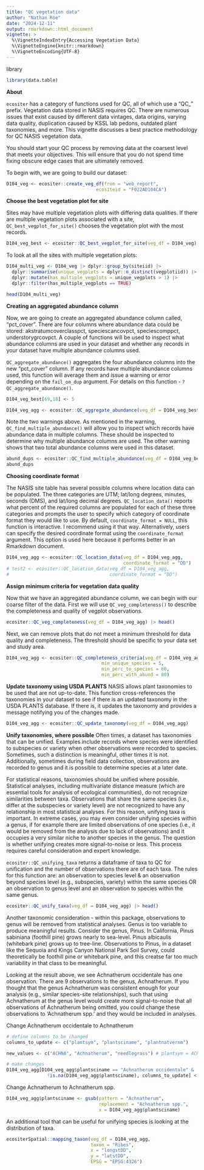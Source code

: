 ```yaml
---
title: "QC vegetation data"
author: "Nathan Roe"
date: "2024-12-11"
output: rmarkdown::html_document
vignette: >
  %\VignetteIndexEntry{Accessing Vegetation Data}
  %\VignetteEngine{knitr::rmarkdown}
  %\VignetteEncoding{UTF-8}
---
```


library
```r
library(data.table)
```

**About**

`ecositer` has a category of functions used for QC, all of which use a "QC_" prefix. Vegetation data stored in NASIS requires QC. There are numerous issues that exist caused by different data vintages, data origins, varying data quality, duplication caused by KSSL lab pedons, outdated plant taxonomies, and more. This vignette discusses a best practice methodology for QC NASIS vegetation data. 

You should start your QC process by removing data at the coarsest level that meets your objectives. This will ensure that you do not spend time fixing obscure edge cases that are ultimately removed. 

To begin with, we are going to build our dataset:
```r
D104_veg <- ecositer::create_veg_df(from = "web_report",
                                 ecositeid = "F022AD104CA")
```

**Choose the best vegetation plot for site**

Sites may have multiple vegetation plots with differing data qualities. If there are multiple vegetation plots associated with a site, `QC_best_vegplot_for_site()` chooses the vegetation plot with the most records.

```r
D104_veg_best <- ecositer::QC_best_vegplot_for_site(veg_df = D104_veg)
```

To look at all the sites with multiple vegetation plots:
```r
D104_multi_veg <- D104_veg |> dplyr::group_by(siteiid) |> 
  dplyr::summarise(unique_vegplots = dplyr::n_distinct(vegplotiid)) |> 
  dplyr::mutate(has_multiple_vegplots = unique_vegplots > 1) |> 
  dplyr::filter(has_multiple_vegplots == TRUE)

head(D104_multi_veg)
```


**Creating an aggregated abundance column**

Now, we are going to create an aggregated abundance column called, "pct_cover". There are four columns where abundance data could be stored: akstratumcoverclasspct, speciescancovpct, speciescomppct, understorygrcovpct. A couple of functions will be used to inspect what abundance columns are used in your dataset and whether any records in your dataset have multiple abundance columns used. 

`QC_aggregate_abundance()` aggregates the four abundance columns into the new "pct_cover" column. If any records have multiple abundance columns used,
this function will average them and issue a warning or error depending on the `fail_on_dup` argument. For details on this function - `?QC_aggregate_abundance()`.  
```r
D104_veg_best[69,18] <- 5
```

```r
D104_veg_agg <- ecositer::QC_aggregate_abundance(veg_df = D104_veg_best)
```

Note the two warnings above. As mentioned in the warning, `QC_find_multiple_abundance()` will allow you to inspect which records have abundance data in multiple columns. These should be inspected to determine why multiple abundance columns are used. The other warning shows that two total abundance columns were used in this dataset. 
```r
abund_dups <- ecositer::QC_find_multiple_abundance(veg_df = D104_veg_best)
abund_dups
```

**Choosing coordinate format**

The NASIS site table has several possible columns where location data can be populated. The three categories are UTM; lat/long degrees, minutes, seconds (DMS), and lat/long decimal degrees. `QC_location_data()` reports what percent of the required columns are populated for each of these three categories and prompts the user to specify which category of coordinate format they would like to use. By default, `coordinate_format = NULL`, this function is interactive. I recommend using it that way. Alternatively, users can specify the desired coordinate format using the `coordinate_format` argument. This option is used here because it performs better in an Rmarkdown document. 
```r
D104_veg_agg <- ecositer::QC_location_data(veg_df = D104_veg_agg,
                                           coordinate_format = "DD")
# test2 <- ecositer::QC_location_data(veg_df = D104_veg_agg,
#                                     coordinate_format = "DD")

```


**Assign minimum criteria for vegetation data quality**

Now that we have an aggregated abundance column, we can begin with our coarse filter of the data. First we will use `QC_veg_completeness()` to describe the completeness and quality of vegplot observations. 
```r
ecositer::QC_veg_completeness(veg_df = D104_veg_agg) |> head()
```

Next, we can remove plots that do not meet a minimum threshold for data quality and completeness. The threshold should be specific to your data set and study area. 
```r
D104_veg_agg <- ecositer::QC_completeness_criteria(veg_df = D104_veg_agg,
                                   min_unique_species = 5,
                                   min_perc_to_species = 60,
                                   min_perc_with_abund = 80)
```

**Update taxonomy using USDA PLANTS**
NASIS allows plant taxonomies to be used that are not up-to-date. This function cross-references the taxonomies in your dataset to see if there is an updated taxonomy in the USDA PLANTS database. If there is, it updates the taxonomy and provides a message notifying you of the changes made. 
```r
D104_veg_agg <- ecositer::QC_update_taxonomy(veg_df = D104_veg_agg)
```

**Unify taxonomies, where possible** 
Often times, a dataset has taxonomies that can be unified. Examples include records where species were identified to subspecies or variety when other observations were recorded to species. Sometimes, such a distinction is meaningful, other times it is not. Additionally, sometimes during field data collection, observations are recorded to genus and it is possible to determine species at a later date.

For statistical reasons, taxonomies should be unified where possible. Statistical analyses, including multivariate distance measure (which are essential tools for analysis of ecological communities), do not recognize similarities between taxa. Observations that share the same species (i.e., differ at the subspecies or variety level) are not recognized to have any relationship in most statistical analyses. For this reason, unifying taxa is important. In extreme cases, you may even consider unifying species within a genus, if for example there are limited observations of one species (i.e., it would be removed from the analysis due to lack of observations) and it occupies a very similar niche to another species in the genus. The question is whether unifying creates more signal-to-noise or less. This process requires careful consideration and expert knowledge. 

`ecositer::QC_unifying_taxa` returns a dataframe of taxa to QC for unification and the number of observations there are of each taxa. The rules for this function are: an observation to species level & an observation beyond species level (e.g., subspecies, variety) within the same species OR an observation to genus level and an observation to species within the same genus. 

```r
ecositer::QC_unify_taxa(veg_df = D104_veg_agg) |> head()
```
Another taxonomic consideration - within this package, observations to genus will be removed from statistical analyses. Genus is too variable to produce meaningful results. Consider the genus, Pinus. In California, Pinus sabiniana (foothill pine) grows nearly to sea-level. Pinus albicaulis (whitebark pine) grows up to tree-line. Observations to Pinus, in a dataset like the Sequoia and Kings Canyon National Park Soil Survey, could theoretically be foothill pine or whitebark pine, and this creatse far too much variability in that class to be meaningful. 

Looking at the result above, we see Achnatherum occidentale has one observation. There are 9 observations to the genus, Achnatherum. If you thought that the genus Achnatherum was consistent enough for your analysis (e.g., similar species-site relationships), such that using Achnatherum at the genus level would create more signal-to-noise that all observations of Achnatherum being omitted, you could change these observations to 'Achnatherum spp.' and they would be included in analyses. 

Change Achnatherum occidentale to Achnatherum
```r
# define columns to be changed 
columns_to_update <- c("plantsym", "plantsciname", "plantnatvernm")

new_values <- c("ACHNA", "Achnatherum", "needlegrass") # plantsym = ACHNA, plantsciname = Achnatherum, plantnatvernm = needlegrass

# make changes
D104_veg_agg[D104_veg_agg$plantsciname == "Achnatherum occidentale" & 
               !is.na(D104_veg_agg$plantsciname), columns_to_update] <- as.list(new_values)
```

Change Achnatherum to Achnatherum spp. 
```r
D104_veg_agg$plantsciname <- gsub(pattern = "Achnatherum",
                                  replacement = "Achnatherum spp.",
                                  x = D104_veg_agg$plantsciname)
```

An additional tool that can be useful for unifying species is looking at the distribution of taxa. 
```r
ecositerSpatial::mapping_taxon(veg_df = D104_veg_agg,
                               taxon = "Ribes",
                               x = "longstDD",
                               y = "latstDD",
                               EPSG = "EPSG:4326")
```



